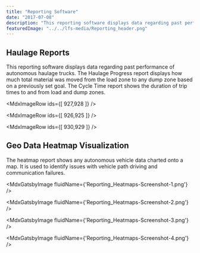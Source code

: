 ```yaml
---
title: "Reporting Software"
date: "2017-07-08"
description: "This reporting software displays data regarding past performance of autonomous haulage trucks. The heatmap report shows any autonomous vehicle data charted onto a map."
featuredImage: "../../lfs-media/Reporting_header.png"
---
```



## Haulage Reports

This reporting software displays data regarding past performance of autonomous haulage trucks. The Haulage Progress report displays how much total material was moved from the load zone to any dump zone based on a previously set goal. The Cycle Time report shows the duration of trip times to and from load and dump zones.

<MdxImageRow ids={[ 927,928 ]} />

<MdxImageRow ids={[ 926,925 ]} />

<MdxImageRow ids={[ 930,929 ]} />

## Geo Data Heatmap Visualization

The heatmap report shows any autonomous vehicle data charted onto a map. It is used to identify issues with vehicle path driving and communication failures.

<MdxGatsbyImage fluidName={'Reporting_Heatmaps-Screenshot-1.png'} />

<MdxGatsbyImage fluidName={'Reporting_Heatmaps-Screenshot-2.png'} />

<MdxGatsbyImage fluidName={'Reporting_Heatmaps-Screenshot-3.png'} />

<MdxGatsbyImage fluidName={'Reporting_Heatmaps-Screenshot-4.png'} />
